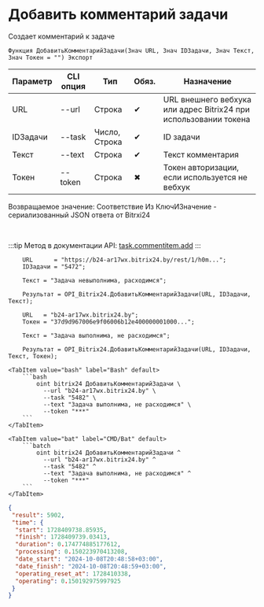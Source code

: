 ﻿---
sidebar_position: 3
---


# Добавить комментарий задачи
 Создает комментарий к задаче



`Функция ДобавитьКомментарийЗадачи(Знач URL, Знач IDЗадачи, Знач Текст, Знач Токен = "") Экспорт`

  | Параметр | CLI опция | Тип | Обяз. | Назначение |
  |-|-|-|-|-|
  | URL | --url | Строка | &#x2714; | URL внешнего вебхука или адрес Bitrix24 при использовании токена |
  | IDЗадачи | --task | Число, Строка | &#x2714; | ID задачи |
  | Текст | --text | Строка | &#x2714; | Текст комментария |
  | Токен | --token | Строка | &#x2716; | Токен авторизации, если используется не вебхук |

  
  Возвращаемое значение:   Соответствие Из КлючИЗначение - сериализованный JSON ответа от Bitrxi24

<br/>

:::tip
Метод в документации API: [task.commentitem.add](https://dev.1c-bitrix.ru/rest_help/tasks/task/commentitem/add.php)
:::
<br/>



```bsl title="Пример использования для 1С:Предприятие/OneScript"
    URL      = "https://b24-ar17wx.bitrix24.by/rest/1/h0m...";
    IDЗадачи = "5472";

    Текст = "Задача невыполнима, расходимся";

    Результат = OPI_Bitrix24.ДобавитьКомментарийЗадачи(URL, IDЗадачи, Текст);

    URL   = "b24-ar17wx.bitrix24.by";
    Токен = "37d9d967006e9f06006b12e400000001000...";

    Текст = "Задача выполнима, не расходимся";

    Результат = OPI_Bitrix24.ДобавитьКомментарийЗадачи(URL, IDЗадачи, Текст, Токен);
```
    

 <Tabs>
  
    <TabItem value="bash" label="Bash" default>
        ```bash
            oint bitrix24 ДобавитьКомментарийЗадачи \
              --url "b24-ar17wx.bitrix24.by" \
              --task "5482" \
              --text "Задача выполнима, не расходимся" \
              --token "***"
        ```
    </TabItem>
  
    <TabItem value="bat" label="CMD/Bat" default>
        ```batch
            oint bitrix24 ДобавитьКомментарийЗадачи ^
              --url "b24-ar17wx.bitrix24.by" ^
              --task "5482" ^
              --text "Задача выполнима, не расходимся" ^
              --token "***"
        ```
    </TabItem>
</Tabs>


```json title="Результат"
{
 "result": 5902,
 "time": {
  "start": 1728409738.85935,
  "finish": 1728409739.03413,
  "duration": 0.174774885177612,
  "processing": 0.150223970413208,
  "date_start": "2024-10-08T20:48:58+03:00",
  "date_finish": "2024-10-08T20:48:59+03:00",
  "operating_reset_at": 1728410338,
  "operating": 0.150192975997925
 }
}
```
